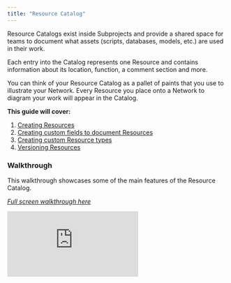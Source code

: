 ```yaml
---
title: "Resource Catalog"
---
```

Resource Catalogs exist inside Subprojects and provide a shared space for teams to document what assets (scripts, databases, models, etc.) are used in their work. 

Each entry into the Catalog represents one Resource and contains information about its location, function, a comment section and more. 

You can think of your Resource Catalog as a pallet of paints that you use to illustrate your Network. Every Resource you place onto a Network to diagram your work will appear in the Catalog.

**This guide will cover:**
1. [Creating Resources](https://docs.artemisplatform.com/creatingresources)
2. [Creating custom fields to document Resources](https://docs.artemisplatform.com/customresourcefields)
3. [Creating custom Resource types](https://docs.artemisplatform.com/customresourcetypes) 
4. [Versioning Resources](https://docs.artemisplatform.com/creatingversions)

### Walkthrough
This walkthrough showcases some of the main features of the Resource Catalog. 

*[Full screen walkthrough here](https://app.supademo.com/demo/XKDZdJMLPsquOfd1j3GoF)*

<iframe src="https://app.supademo.com/embed/XKDZdJMLPsquOfd1j3GoF" frameborder="0" webkitallowfullscreen="true" mozallowfullscreen="true" allowfullscreen style={{"width":"719px","height":"500px","border":"none"}}></iframe>
